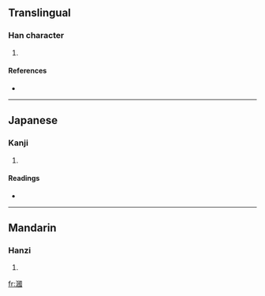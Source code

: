 ==Translingual==

===Han character===
{{Han char|rn=85|rad=水|as=11|sn=14|four=3610<sub>0</sub>|canj=水田戈一 (EWIM)}}

# {{defn|Han|sort=水11}}

====References====
* {{Han ref|kx=0645.090|dkj=18116|hdz=31723.070|uh=6F0D|ud=28429|bh=E2B6|bd=58038}}

----

==Japanese==

===Kanji===
{{ja-kanji|grade=|rs=水11}}

# {{defn|Japanese}}

====Readings====
* {{ja-readings|on=[[かく]] (kaku)|kun=}}

----

==Mandarin==

===Hanzi===
{{cmn-hanzi|pin=[[guó]] ([[guo2]])|wg=kuo<sup>2</sup>}}

# {{defn|Mandarin}}

[[fr:漍]]